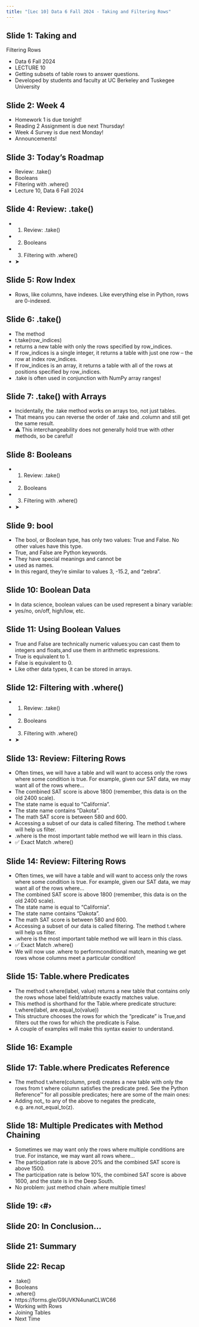 ```yaml
---
title: "[Lec 10] Data 6 Fall 2024 - Taking and Filtering Rows"
---
```


## Slide 1: Taking and 
Filtering Rows

- Data 6 Fall 2024
- LECTURE 10
- Getting subsets of table rows to answer questions.
- Developed by students and faculty at UC Berkeley and Tuskegee University

## Slide 2: Week 4

- Homework 1 is due tonight!
- Reading 2 Assignment is due next Thursday!
- Week 4 Survey is due next Monday!
- Announcements!

## Slide 3: Today’s Roadmap

- Review: .take()
- Booleans
- Filtering with .where()
- Lecture 10, Data 6 Fall 2024

## Slide 4: Review: .take()

- 1. Review: .take()
- 2. Booleans
- 3. Filtering with .where()
- ➤

## Slide 5: Row Index

- Rows, like columns, have indexes. Like everything else in Python, rows are 0-indexed.

## Slide 6: .take()

- The method
- t.take(row\_indices)
- returns a new table with only the rows specified by row\_indices.
- If row\_indices is a single integer, it returns a table with just one row – the row at index row\_indices.
- If row\_indices is an array, it returns a table with all of the rows at positions specified by row\_indices.
- .take is often used in conjunction with NumPy array ranges!

## Slide 7: .take() with Arrays

- Incidentally, the .take method works on arrays too, not just tables.
- That means you can reverse the order of .take and .column and still get the same result.
- ⚠️ This interchangeability does not generally hold true with other methods, so be careful!

## Slide 8: Booleans

- 1. Review: .take()
- 2. Booleans
- 3. Filtering with .where()
- ➤

## Slide 9: bool

- The bool, or Boolean type, has only two values: True and False. No other values have this type.
- True, and False are Python keywords.
- They have special meanings and cannot be
- used as names.
- In this regard, they’re similar to values 3, -15.2, and "zebra".

## Slide 10: Boolean Data

- In data science, boolean values can be used represent a binary variable:
- yes/no, on/off, high/low, etc.

## Slide 11: Using Boolean Values

- True and False are technically numeric values:you can cast them to integers and floats,and use them in arithmetic expressions.
- True is equivalent to 1.
- False is equivalent to 0.
- Like other data types, it can be stored in arrays.

## Slide 12: Filtering with .where()

- 1. Review: .take()
- 2. Booleans
- 3. Filtering with .where()
- ➤

## Slide 13: Review: Filtering Rows

- Often times, we will have a table and will want to access only the rows where some condition is true. For example, given our SAT data, we may want all of the rows where…
- The combined SAT score is above 1800 (remember, this data is on the old 2400 scale).
- The state name is equal to “California”.
- The state name contains “Dakota”.
- The math SAT score is between 580 and 600.
- Accessing a subset of our data is called filtering. The method t.where will help us filter.
- .where is the most important table method we will learn in this class.
- ✅ Exact Match .where()

## Slide 14: Review: Filtering Rows

- Often times, we will have a table and will want to access only the rows where some condition is true. For example, given our SAT data, we may want all of the rows where…
- The combined SAT score is above 1800 (remember, this data is on the old 2400 scale).
- The state name is equal to “California”.
- The state name contains “Dakota”.
- The math SAT score is between 580 and 600.
- Accessing a subset of our data is called filtering. The method t.where will help us filter.
- .where is the most important table method we will learn in this class.
- ✅ Exact Match .where()
- We will now use .where to performconditional match, meaning we get rows whose columns meet a particular condition!

## Slide 15: Table.where Predicates

- The method t.where(label, value) returns a new table that contains only the rows whose label field/attribute exactly matches value.
- This method is shorthand for the Table.where predicate structure: 	t.where(label, are.equal\_to(value))
- This structure chooses the rows for which the “predicate” is True,and filters out the rows for which the predicate is False.
- A couple of examples will make this syntax easier to understand.

## Slide 16: Example

## Slide 17: Table.where Predicates Reference

- The method t.where(column, pred) creates a new table with only the rows from t  where column satisfies the predicate pred. See the Python Reference™ for all possible predicates; here are some of the main ones:
- Adding not\_ to any of the above to negates the predicate, e.g. are.not\_equal\_to(z).

## Slide 18: Multiple Predicates with Method Chaining

- Sometimes we may want only the rows where multiple conditions are true. For instance, we may want all rows where…
- The participation rate is above 20% and the combined SAT score is above 1500.
- The participation rate is below 10%, the combined SAT score is above 1600, and the state is in the Deep South.
- No problem: just method chain .where multiple times!

## Slide 19: ‹\#›

## Slide 20: In Conclusion…

## Slide 21: Summary

## Slide 22: Recap

- .take()
- Booleans
- .where()
- https://forms.gle/G9UVKN4unatCLWC66
- Working with Rows
- Joining Tables
- Next Time

